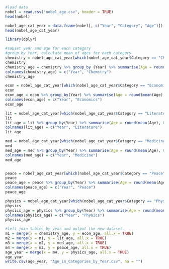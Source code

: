 ```r
#load data
nobel = read.csv("nobel_age.csv", header = TRUE)
head(nobel)
```

```r
nobel_age_cat_year = data.frame(nobel[, c("Year", "Category", "Age")])
head(nobel_age_cat_year)
```

```r
library(dplyr)
```

```r
#subset year and age for each category
#group by Year, calculate mean of ages for each category
chemistry = nobel_age_cat_year[which(nobel_age_cat_year$Category == "Chemistry"), ][, c("Year", "Age")]
chemistry
chemistry_age = chemistry %>% group_by (Year) %>% summarise(Age = round(mean(Age), 0))
colnames(chemistry_age) = c("Year", "Chemstry")
chemistry_age

econ = nobel_age_cat_year[which(nobel_age_cat_year$Category == "Economics"), ][, c("Year", "Age")]
econ
econ_age = econ %>% group_by(Year) %>% summarise(Age = round(mean(Age), 0))
colnames(econ_age) = c("Year", "Economics")
econ_age

lit = nobel_age_cat_year[which(nobel_age_cat_year$Category == "Literature"), ][, c("Year", "Age")]
lit
lit_age = lit %>% group_by(Year) %>% summarise(Age = round(mean(Age), 0))
colnames(lit_age) = c("Year", "Literature")
lit_age

med = nobel_age_cat_year[which(nobel_age_cat_year$Category == "Medicine"), ][, c("Year", "Age")]
med
med_age = med %>% group_by(Year) %>% summarise(Age = round(mean(Age), 0))
colnames(med_age) = c("Year", "Medicine")
med_age


peace = nobel_age_cat_year[which(nobel_age_cat_year$Category == "Peace"), ][, c("Year", "Age")]
peace
peace_age = peace %>% group_by(Year) %>% summarise(Age = round(mean(Age), 0))
colnames(peace_age) = c("Year", "Peace")
peace_age

physics = nobel_age_cat_year[which(nobel_age_cat_year$Category == "Physics"), ][, c("Year", "Age")]
physics
physics_age = physics %>% group_by(Year) %>% summarise(Age = round(mean(Age), 0))
colnames(physics_age) = c("Year", "Physics")
physics_age
```

```r
#left join tables by year and output the new dataset
m1 = merge(x = chemistry_age, y = econ_age, all.x = TRUE)
m2 = merge(x = m1, y = lit_age, all.x = TRUE)
m3 = merge(x = m2, y = med_age, all.x = TRUE)
m4 = merge(x = m3, y = peace_age, all.x = TRUE)
age_year = merge(x = m4, y = physics_age, all.x = TRUE)
age_year
write.csv(age_year, "Age_in_Categories_by_Year.csv", na = "")
```
